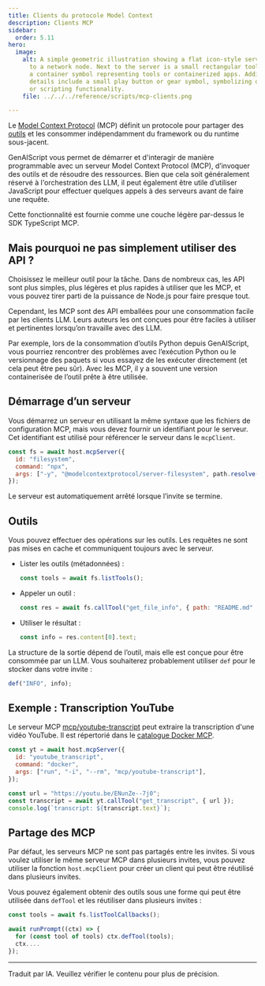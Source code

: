 ```yaml
---
title: Clients du protocole Model Context
description: Clients MCP
sidebar:
  order: 5.11
hero:
  image:
    alt: A simple geometric illustration showing a flat icon-style server connected
      to a network node. Next to the server is a small rectangular toolbox with
      a container symbol representing tools or containerized apps. Additional
      details include a small play button or gear symbol, symbolizing operations
      or scripting functionality.
    file: ../../../reference/scripts/mcp-clients.png

---
```


Le [Model Context Protocol](https://modelcontextprotocol.io/) (MCP) définit un protocole pour partager des [outils](https://modelcontextprotocol.io/docs/concepts/tools)
et les consommer indépendamment du framework ou du runtime sous-jacent.

GenAIScript vous permet de démarrer et d'interagir de manière programmable avec un serveur Model Context Protocol (MCP),
d’invoquer des outils et de résoudre des ressources. Bien que cela soit généralement réservé à l'orchestration des LLM, il peut également être utile d’utiliser JavaScript pour effectuer quelques appels à des serveurs avant de faire une requête.

Cette fonctionnalité est fournie comme une couche légère par-dessus le SDK TypeScript MCP.

## Mais pourquoi ne pas simplement utiliser des API ?

Choisissez le meilleur outil pour la tâche. Dans de nombreux cas, les API sont plus simples, plus légères et plus rapides à utiliser que les MCP, et vous pouvez tirer parti de la puissance de Node.js pour faire presque tout.

Cependant, les MCP sont des API emballées pour une consommation facile par les clients LLM. Leurs auteurs les ont conçues pour être faciles à utiliser et pertinentes lorsqu’on travaille avec des LLM.

Par exemple, lors de la consommation d’outils Python depuis GenAIScript, vous pourriez rencontrer des problèmes avec l’exécution Python ou le versionnage des paquets
si vous essayez de les exécuter directement (et cela peut être peu sûr). Avec les MCP, il y a souvent une version containerisée de l’outil prête à être utilisée.

## Démarrage d’un serveur

Vous démarrez un serveur en utilisant la même syntaxe que les fichiers de configuration MCP, mais vous devez fournir un identifiant pour le serveur.
Cet identifiant est utilisé pour référencer le serveur dans le `mcpClient`.

```js
const fs = await host.mcpServer({
  id: "filesystem",
  command: "npx",
  args: ["-y", "@modelcontextprotocol/server-filesystem", path.resolve(".")],
});
```

Le serveur est automatiquement arrêté lorsque l’invite se termine.

## Outils

Vous pouvez effectuer des opérations sur les outils. Les requêtes ne sont pas mises en cache et communiquent toujours avec le serveur.

* Lister les outils (métadonnées) :

  ```js
  const tools = await fs.listTools();
  ```

* Appeler un outil :

  ```js
  const res = await fs.callTool("get_file_info", { path: "README.md" });
  ```

* Utiliser le résultat :

  ```js
  const info = res.content[0].text;
  ```

La structure de la sortie dépend de l’outil, mais elle est conçue pour être consommée par un LLM. Vous souhaiterez probablement utiliser `def` pour le stocker dans votre invite :

```js
def("INFO", info);
```

## Exemple : Transcription YouTube

Le serveur MCP [mcp/youtube-transcript](https://hub.docker.com/r/mcp/youtube-transcript) peut extraire la transcription
d'une vidéo YouTube. Il est répertorié dans le [catalogue Docker MCP](https://hub.docker.com/u/mcp).

```js
const yt = await host.mcpServer({
  id: "youtube_transcript",
  command: "docker",
  args: ["run", "-i", "--rm", "mcp/youtube-transcript"],
});

const url = "https://youtu.be/ENunZe--7j0";
const transcript = await yt.callTool("get_transcript", { url });
console.log(`transcript: ${transcript.text}`);
```

## Partage des MCP

Par défaut, les serveurs MCP ne sont pas partagés entre les invites. Si vous voulez utiliser le même serveur MCP dans plusieurs invites,
vous pouvez utiliser la fonction `host.mcpClient` pour créer un client qui peut être réutilisé dans plusieurs invites.

Vous pouvez également obtenir des outils sous une forme qui peut être utilisée dans `defTool` et les réutiliser dans plusieurs invites :

```js
const tools = await fs.listToolCallbacks();

await runPrompt((ctx) => {
  for (const tool of tools) ctx.defTool(tools);
  ctx....
});
```

<hr />

Traduit par IA. Veuillez vérifier le contenu pour plus de précision.
